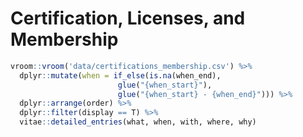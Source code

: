 # Certification, Licenses, and Membership

```r
vroom::vroom('data/certifications_membership.csv') %>%
  dplyr::mutate(when = if_else(is.na(when_end), 
                        glue("{when_start}"), 
                        glue("{when_start} - {when_end}"))) %>% 
  dplyr::arrange(order) %>%
  dplyr::filter(display == T) %>% 
  vitae::detailed_entries(what, when, with, where, why)
```